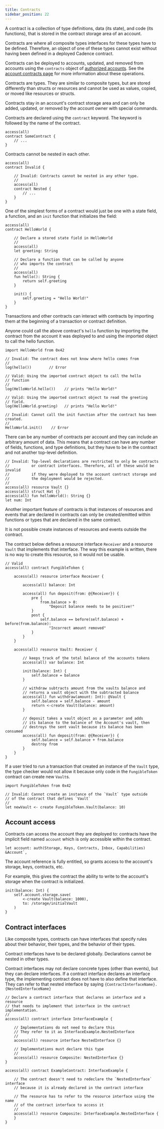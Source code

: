 ```yaml
---
title: Contracts
sidebar_position: 22
---
```


A contract is a collection of type definitions,
data (its state), and code (its functions),
that is stored in the contract storage area of an account.

Contracts are where all composite types interfaces for these types have to be defined.
Therefore, an object of one of these types cannot exist
without having been defined in a deployed Cadence contract.

Contracts can be deployed to accounts, updated, and removed from accounts
using the `contracts` object of [authorized accounts](./accounts/index.mdx).
See the [account contracts page](./accounts/contracts.mdx)
for more information about these operations.

Contracts are types.
They are similar to composite types, but are stored differently than
structs or resources and cannot be used as values, copied, or moved
like resources or structs.

Contracts stay in an account's contract storage area
and can only be added, updated, or removed by the account owner with special commands.

Contracts are declared using the `contract` keyword.
The keyword is followed by the name of the contract.

```cadence
access(all)
contract SomeContract {
    // ...
}
```

Contracts cannot be nested in each other.

```cadence
access(all)
contract Invalid {

    // Invalid: Contracts cannot be nested in any other type.
    //
    access(all)
    contract Nested {
        // ...
    }
}
```

One of the simplest forms of a contract would just be one with a state field,
a function, and an `init` function that initializes the field:

```cadence
access(all)
contract HelloWorld {

    // Declare a stored state field in HelloWorld
    //
    access(all)
    let greeting: String

    // Declare a function that can be called by anyone
    // who imports the contract
    //
    access(all)
    fun hello(): String {
        return self.greeting
    }

    init() {
        self.greeting = "Hello World!"
    }
}
```

Transactions and other contracts can interact with contracts
by importing them at the beginning of a transaction or contract definition.

Anyone could call the above contract's `hello` function by importing
the contract from the account it was deployed to and using the imported
object to call the hello function.

```cadence
import HelloWorld from 0x42

// Invalid: The contract does not know where hello comes from
//
log(hello())        // Error

// Valid: Using the imported contract object to call the hello
// function
//
log(HelloWorld.hello())    // prints "Hello World!"

// Valid: Using the imported contract object to read the greeting
// field.
log(HelloWorld.greeting)   // prints "Hello World!"

// Invalid: Cannot call the init function after the contract has been created.
//
HelloWorld.init()    // Error
```

There can be any number of contracts per account
and they can include an arbitrary amount of data.
This means that a contract can have any number of fields, functions, and type definitions,
but they have to be in the contract and not another top-level definition.

```cadence
// Invalid: Top-level declarations are restricted to only be contracts
//          or contract interfaces. Therefore, all of these would be invalid
//          if they were deployed to the account contract storage and
//          the deployment would be rejected.
//
access(all) resource Vault {}
access(all) struct Hat {}
access(all) fun helloWorld(): String {}
let num: Int
```

Another important feature of contracts is that instances of resources and events
that are declared in contracts can only be created/emitted within functions or types
that are declared in the same contract.

It is not possible create instances of resources and events outside the contract.

The contract below defines a resource interface `Receiver` and a resource `Vault`
that implements that interface.  The way this example is written,
there is no way to create this resource, so it would not be usable.

```cadence
// Valid
access(all) contract FungibleToken {

    access(all) resource interface Receiver {

        access(all) balance: Int

        access(all) fun deposit(from: @{Receiver}) {
            pre {
                from.balance > 0:
                    "Deposit balance needs to be positive!"
            }
            post {
                self.balance == before(self.balance) + before(from.balance):
                    "Incorrect amount removed"
            }
        }
    }

    access(all) resource Vault: Receiver {

        // keeps track of the total balance of the accounts tokens
        access(all) var balance: Int

        init(balance: Int) {
            self.balance = balance
        }

        // withdraw subtracts amount from the vaults balance and
        // returns a vault object with the subtracted balance
        access(all) fun withdraw(amount: Int): @Vault {
            self.balance = self.balance - amount
            return <-create Vault(balance: amount)
        }

        // deposit takes a vault object as a parameter and adds
        // its balance to the balance of the Account's vault, then
        // destroys the sent vault because its balance has been consumed
        access(all) fun deposit(from: @{Receiver}) {
            self.balance = self.balance + from.balance
            destroy from
        }
    }
}
```

If a user tried to run a transaction that created an instance of the `Vault` type,
the type checker would not allow it because only code in the `FungibleToken`
contract can create new `Vault`s.

```cadence
import FungibleToken from 0x42

// Invalid: Cannot create an instance of the `Vault` type outside
// of the contract that defines `Vault`
//
let newVault <- create FungibleToken.Vault(balance: 10)
```

## Account access

Contracts can access the account they are deployed to:
contracts have the implicit field named `account`
which is only accessible within the contract.

```cadence
let account: auth(Storage, Keys, Contracts, Inbox, Capabilities) &Account`,
```

The account reference is fully entitled,
so grants access to the account's storage, keys, contracts, etc.

For example, this gives the contract the ability to write to the account's storage
when the contract is initialized.

```cadence
init(balance: Int) {
    self.account.storage.save(
        <-create Vault(balance: 1000),
        to: /storage/initialVault
    )
}
```

## Contract interfaces

Like composite types, contracts can have interfaces that specify rules
about their behavior, their types, and the behavior of their types.

Contract interfaces have to be declared globally.
Declarations cannot be nested in other types.

Contract interfaces may not declare concrete types (other than events), but they can declare interfaces.
If a contract interface declares an interface type, the implementing contract
does not have to also define that interface.
They can refer to that nested interface by saying `{ContractInterfaceName}.{NestedInterfaceName}`

```cadence
// Declare a contract interface that declares an interface and a resource
// that needs to implement that interface in the contract implementation.
//
access(all) contract interface InterfaceExample {

    // Implementations do not need to declare this
    // They refer to it as InterfaceExample.NestedInterface
    //
    access(all) resource interface NestedInterface {}

    // Implementations must declare this type
    //
    access(all) resource Composite: NestedInterface {}
}

access(all) contract ExampleContract: InterfaceExample {

    // The contract doesn't need to redeclare the `NestedInterface` interface
    // because it is already declared in the contract interface

    // The resource has to refer to the resource interface using the name
    // of the contract interface to access it
    //
    access(all) resource Composite: InterfaceExample.NestedInterface {
    }
}
```
